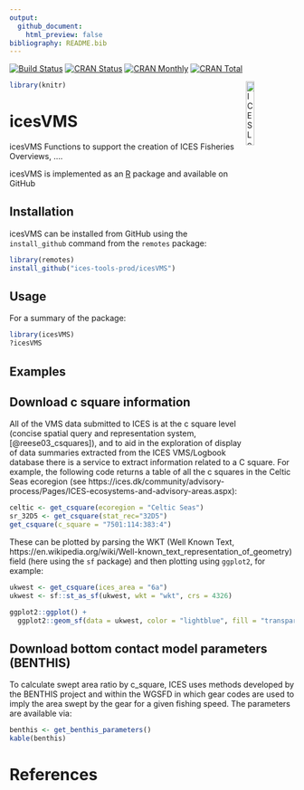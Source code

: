 ```yaml
---
output: 
  github_document:
    html_preview: false
bibliography: README.bib
---
```


[![Build Status](https://travis-ci.org/ices-tools-prod/icesVMS.svg?branch=devel)](https://travis-ci.org/ices-tools-prod/icesVMS)
[![CRAN Status](http://r-pkg.org/badges/version/icesVMS)](https://cran.r-project.org/package=icesVMS)
[![CRAN Monthly](http://cranlogs.r-pkg.org/badges/icesVMS)](https://cran.r-project.org/package=icesVMS)
[![CRAN Total](http://cranlogs.r-pkg.org/badges/grand-total/icesVMS)](https://cran.r-project.org/package=icesVMS)

[<img align="right" alt="ICES Logo" width="17%" height="17%" src="http://ices.dk/_layouts/15/1033/images/icesimg/iceslogo.png">](http://ices.dk)

```r
library(knitr)
```

icesVMS
=======

icesVMS Functions to support the creation of ICES Fisheries Overviews, ....

icesVMS is implemented as an [R](https://www.r-project.org) package 
<!-- and available on [CRAN](https://cran.r-project.org/package=icesVMS). -->
and available on GitHub 

Installation
------------

icesVMS can be installed from GitHub using the `install_github` command from the
`remotes` package:

```R
library(remotes)
install_github("ices-tools-prod/icesVMS")
```

Usage
-----

For a summary of the package:

```R
library(icesVMS)
?icesVMS
```

Examples
--------

## Download c square information

All of the VMS data submitted to ICES is at the c square level (concise spatial query and representation system, [@reese03_csquares]), and to aid in the exploration of display of data summaries extracted from the ICES VMS/Logbook database there is a service to extract information related to a C square. For example, the following code returns a table of all the c squares in the Celtic Seas ecoregion (see https://ices.dk/community/advisory-process/Pages/ICES-ecosystems-and-advisory-areas.aspx): 

```r
celtic <- get_csquare(ecoregion = "Celtic Seas")
sr_32D5 <- get_csquare(stat_rec="32D5")
get_csquare(c_square = "7501:114:383:4")
```

These can be plotted by parsing the WKT (Well Known Text, https://en.wikipedia.org/wiki/Well-known_text_representation_of_geometry) field (here using the `sf` package) and then plotting using `ggplot2`, for example:

```r
ukwest <- get_csquare(ices_area = "6a")
ukwest <- sf::st_as_sf(ukwest, wkt = "wkt", crs = 4326)

ggplot2::ggplot() +
  ggplot2::geom_sf(data = ukwest, color = "lightblue", fill = "transparent")
```


## Download bottom contact model parameters (BENTHIS)

To calculate swept area ratio by c_square, ICES uses methods developed by the BENTHIS project and within the WGSFD in which gear codes are used to imply the area swept by the gear for a given fishing speed.  The parameters are available via:

```r
benthis <- get_benthis_parameters()
kable(benthis)
```


# References

